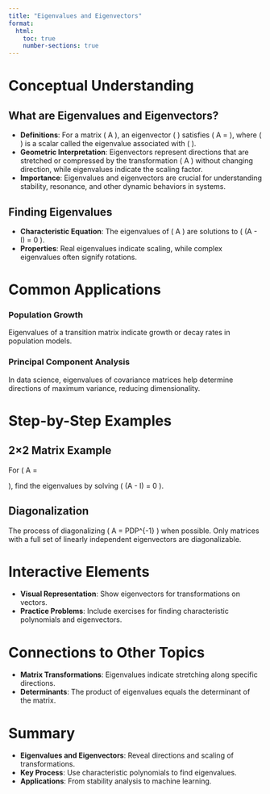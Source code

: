 ```yaml
---
title: "Eigenvalues and Eigenvectors"
format:
  html:
    toc: true
    number-sections: true
---
```


# Conceptual Understanding
## What are Eigenvalues and Eigenvectors?
- **Definitions**: For a matrix \( A \), an eigenvector \( \mathbf{v} \) satisfies \( A\mathbf{v} = \lambda \mathbf{v} \), where \( \lambda \) is a scalar called the eigenvalue associated with \( \mathbf{v} \).
- **Geometric Interpretation**: Eigenvectors represent directions that are stretched or compressed by the transformation \( A \) without changing direction, while eigenvalues indicate the scaling factor.
- **Importance**: Eigenvalues and eigenvectors are crucial for understanding stability, resonance, and other dynamic behaviors in systems.

## Finding Eigenvalues
- **Characteristic Equation**: The eigenvalues of \( A \) are solutions to \( \det(A - \lambda I) = 0 \).
- **Properties**: Real eigenvalues indicate scaling, while complex eigenvalues often signify rotations.

# Common Applications
### Population Growth
Eigenvalues of a transition matrix indicate growth or decay rates in population models.

### Principal Component Analysis
In data science, eigenvalues of covariance matrices help determine directions of maximum variance, reducing dimensionality.

# Step-by-Step Examples
## 2×2 Matrix Example
For \( A = \begin{pmatrix} 4 & 1 \\ 2 & 3 \end{pmatrix} \), find the eigenvalues by solving \( \det(A - \lambda I) = 0 \).

## Diagonalization
The process of diagonalizing \( A = PDP^{-1} \) when possible. Only matrices with a full set of linearly independent eigenvectors are diagonalizable.

# Interactive Elements
- **Visual Representation**: Show eigenvectors for transformations on vectors.
- **Practice Problems**: Include exercises for finding characteristic polynomials and eigenvectors.

# Connections to Other Topics
- **Matrix Transformations**: Eigenvalues indicate stretching along specific directions.
- **Determinants**: The product of eigenvalues equals the determinant of the matrix.

# Summary
- **Eigenvalues and Eigenvectors**: Reveal directions and scaling of transformations.
- **Key Process**: Use characteristic polynomials to find eigenvalues.
- **Applications**: From stability analysis to machine learning.
